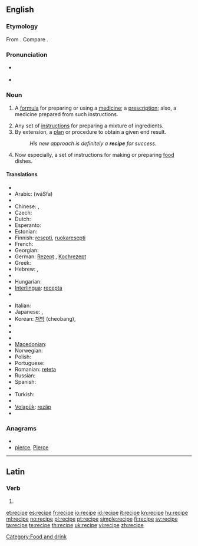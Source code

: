 ==English==

===Etymology===
From {{etyl|la|en}} {{term|recipio|recipiō|receive|lang=la}}. Compare {{term|receipt}}.

===Pronunciation===
*{{a|UK}} {{IPA|/ˈɹɛsəpi/}}
* {{audio|En-us-recipe.ogg|Audio (US)}}

===Noun===
{{en-noun}}

# {{medicine|archaic}} A [[formula]] for preparing or using a [[medicine]]; a [[prescription]]; also, a medicine prepared from such instructions. {{defdate|from 16th c.}}
# Any set of [[instruction]]s for preparing a mixture of ingredients. {{defdate|from 17th c.}}
# By extension, a [[plan]] or procedure to obtain a given end result. {{defdate|from 17th c.}}
#:''His new approach is definitely a '''recipe''' for success.''
# Now especially, a set of instructions for making or preparing [[food]] dishes. {{defdate|from 18th c.}}

====Translations====
{{trans-top|instructions for making or preparing food dishes}}
* {{trreq|Albanian}}
* Arabic: {{Arab|[[وصفة]]}} (wáSfa) {{f}}
* {{trreq|Armenian}}
* Chinese: {{zh-tsp|烹飪法|烹饪法|pēngrènfǎ}}, {{zh-tsp|烹調法|烹调法|pēngtiáofǎ}}
* Czech: {{t-|cs|recept|m}}
* Dutch: {{t+|nl|recept|n}}
* Esperanto: {{t-|eo|recepto|xs=Esperanto}}
* Estonian: {{t-|et|retsept}}
* Finnish: [[resepti]], [[ruokaresepti]]
* French: {{t+|fr|recette|f}}
* Georgian: {{t|ka|რეცეპტი|tr=rec'epti|sc=Geor|xs=Georgian}}
* German: [[Rezept]] {{n}}, [[Kochrezept]] {{n}}
* Greek: {{t+|el|συνταγή|f|tr=si[n]dayí}}
* Hebrew: {{t-|he|מתכון|m|tr=matkón}}, {{t-|he|רצפט|m|tr=retzépt}}
* {{trreq|Hindi}}
* Hungarian: {{t+|hu|recept}}
* [[Interlingua]]: [[recepta]]
* {{trreq|Irish}}
{{trans-mid}}
* Italian: {{t+|it|ricetta|f}}
* Japanese: {{t|ja|調理手順|tr=chōritejun}}, {{t|ja|レシピ|tr=resipi}}
* Korean: [[처방]] (cheobang), {{t|ko|레시피|sc=Kore}}
* {{trreq|Latin}}
* {{trreq|Latvian}}
* {{trreq|Lithuanian}}
* [[Macedonian]]: {{t-|mk|рецепт|m|tr=recépt}}
* Norwegian: {{t+|no|oppskrift}}
* Polish: {{t+|pl|przepis|m}}
* Portuguese: {{t+|pt|receita|f}}
* Romanian: [[reteta]] {{f}}
* Russian: {{t+|ru|рецепт|m|tr=retsépt}}
* Spanish: {{t-|es|receta|f}}
* {{trreq|Thai}}
* Turkish: {{t+|tr|reçete}}
* {{trreq|Vietnamese}}
* [[Volapük]]: [[rezäp]]
* {{trreq|Welsh}}
{{trans-bottom}}

===Anagrams===
* {{alphagram|ceeipr}}
* [[pierce#English|pierce]], [[Pierce#English|Pierce]]

[[Category:Food and drink]]

----

==Latin==

===Verb===
{{la-verb-form|recipe}}

# {{conjugation of|[[recipio#Latin|recipiō]]||2|s|act|imp}}

[[et:recipe]]
[[es:recipe]]
[[fr:recipe]]
[[io:recipe]]
[[id:recipe]]
[[it:recipe]]
[[kn:recipe]]
[[hu:recipe]]
[[ml:recipe]]
[[no:recipe]]
[[pl:recipe]]
[[pt:recipe]]
[[simple:recipe]]
[[fi:recipe]]
[[sv:recipe]]
[[ta:recipe]]
[[te:recipe]]
[[th:recipe]]
[[uk:recipe]]
[[vi:recipe]]
[[zh:recipe]]